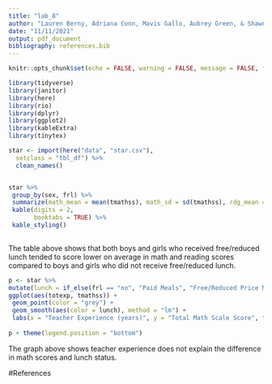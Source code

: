 ---
title: "lab_8"
author: "Lauren Berny, Adriana Conn, Mavis Gallo, Aubrey Green, & Shawn McWeenie"
date: "11/11/2021"
output: pdf_document
bibliography: references.bib
---

```{r setup, include=FALSE}
knitr::opts_chunk$set(echo = FALSE, warning = FALSE, message = FALSE, fig.height= 8, fig.width= 6.5)

library(tidyverse)
library(janitor)
library(here)
library(rio)
library(dplyr)
library(ggplot2)
library(kableExtra)
library(tinytex)
```


```{r commit_1}
star <- import(here("data", "star.csv"),
  setclass = "tbl_df") %>%
  clean_names()
```


```{r commit_2}

```


```{r commit_3}
star %>%
 group_by(sex, frl) %>%
 summarize(math_mean = mean(tmathss), math_sd = sd(tmathss), rdg_mean = mean(treadss), rdg_sd = sd(treadss)) %>%
 kable(digits = 2,
       booktabs = TRUE) %>%
 kable_styling()
            
```
The table above shows that both boys and girls who received free/reduced lunch tended to score lower on average in math and reading scores compared to boys and girls who did not receive free/reduced lunch.

```{r commit_4}
p <- star %>%
mutate(lunch = if_else(frl == "no", "Paid Meals", "Free/Reduced Price Meals")) %>% 
ggplot(aes(totexp, tmathss)) +
 geom_point(color = "grey") +
 geom_smooth(aes(color = lunch), method = "lm") +
 labs(x = "Teacher Experience (years)", y = "Total Math Scale Score", title = "Relation between teacher experience and math scores", subtitle = "Seperate regression lines displayed by free/reduced price lunch status", colour = "Lunch status")
 
p + theme(legend.position = "bottom")
```

The graph above shows teacher experience does not explain the difference in math scores and lunch status. 
\newpage

#References